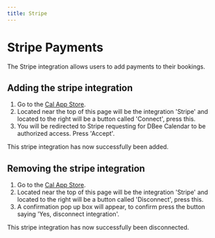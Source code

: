 ```yaml
---
title: Stripe
---
```


# Stripe Payments

The Stripe integration allows users to add payments to their bookings.

## Adding the stripe integration

1. Go to the [Cal App Store](https://calendar.dbeedata.com/integrations).
2. Located near the top of this page will be the integration 'Stripe' and located to the right will be a button called 'Connect', press this.
3. You will be redirected to Stripe requesting for DBee Calendar to be authorized access. Press 'Accept'.

This stripe integration has now successfully been added.

## Removing the stripe integration

1. Go to the [Cal App Store](https://calendar.dbeedata.com/integrations).
2. Located near the top of this page will be the integration 'Stripe' and located to the right will be a button called 'Disconnect', press this.
3. A confirmation pop up box will appear, to confirm press the button saying 'Yes, disconnect integration'.

This stripe integration has now successfully been disconnected.
